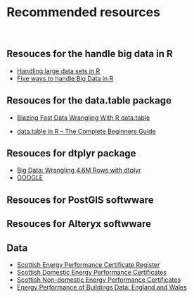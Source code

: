 # Recommended resources
<br>

## Resouces for the handle big data in R
 -   [Handling large data sets in R](https://rpubs.com/msundar/large_data_analysis)
<br>
 -   [Five ways to handle Big Data in R](https://www.r-bloggers.com/2013/11/five-ways-to-handle-big-data-in-r/)
<br>



## Resouces for the data.table package
 -   [Blazing Fast Data Wrangling With R data.table](https://towardsdatascience.com/blazing-fast-data-wrangling-with-r-data-table-de5045cc4b4d)
<br>

 -   [data.table in R – The Complete Beginners Guide](https://www.machinelearningplus.com/data-manipulation/datatable-in-r-complete-guide/)
<br>


## Resouces for dtplyr package

 - [Big Data: Wrangling 4.6M Rows with dtplyr](https://www.business-science.io/code-tools/2019/08/15/big-data-dtplyr.html)
<br>
 -  [GOOGLE](https://www.google.com/)
<br>




## Resouces for PostGIS softwware


## Resouces for Alteryx softwware



## Data

 - [Scottish Energy Performance Certificate Register](https://www.scottishepcregister.org.uk/)
<br>
 -  [Scottish Domestic Energy Performance Certificates](https://statistics.gov.scot/data/domestic-energy-performance-certificates)
<br>
 -  [Scottish Non-domestic Energy Performance Certificates](https://statistics.gov.scot/data/non-domestic-energy-performance-certificates)
<br>
 -  [Energy Performance of Buildings Data: England and Wales](https://epc.opendatacommunities.org/)
<br> 


